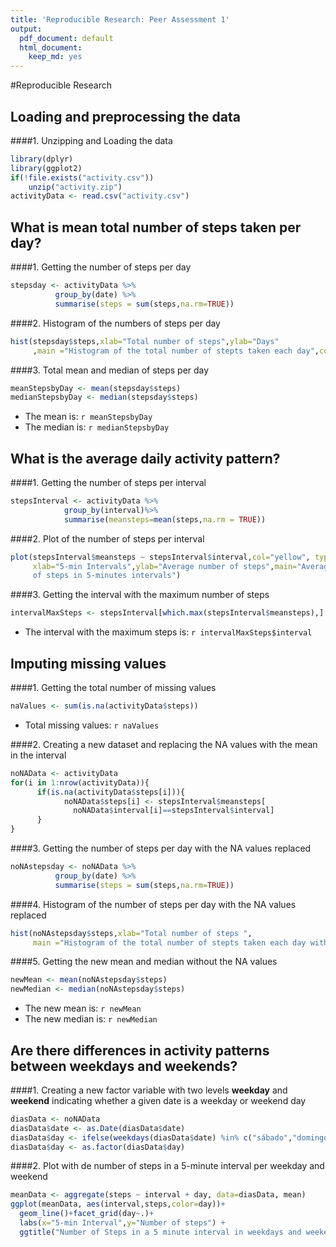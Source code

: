 ```yaml
---
title: 'Reproducible Research: Peer Assessment 1'
output:
  pdf_document: default
  html_document:
    keep_md: yes
---
```

#Reproducible Research

## Loading and preprocessing the data
####1. Unzipping and Loading the data
```r
library(dplyr)
library(ggplot2)
if(!file.exists("activity.csv"))
    unzip("activity.zip")
activityData <- read.csv("activity.csv")

```

## What is mean total number of steps taken per day?
####1. Getting the number of steps per day
```r
stepsday <- activityData %>%
          group_by(date) %>%
          summarise(steps = sum(steps,na.rm=TRUE))
```

####2. Histogram of the numbers of steps per day
```r
hist(stepsday$steps,xlab="Total number of steps",ylab="Days"
     ,main ="Histogram of the total number of stepts taken each day",col="green",ylim=c(0,30))
```

####3. Total mean and median of steps per day
```r
meanStepsbyDay <- mean(stepsday$steps)
medianStepsbyDay <- median(stepsday$steps)
```
* The mean is: `r meanStepsbyDay`
* The median is: `r medianStepsbyDay`

## What is the average daily activity pattern?
####1. Getting the number of steps per interval
```r
stepsInterval <- activityData %>%
            group_by(interval)%>%
            summarise(meansteps=mean(steps,na.rm = TRUE))
```

####2. Plot of the number of steps per interval
```r
plot(stepsInterval$meansteps ~ stepsInterval$interval,col="yellow", type="l",
     xlab="5-min Intervals",ylab="Average number of steps",main="Average number
     of steps in 5-minutes intervals")
```

####3. Getting the interval with the maximum number of steps
```r
intervalMaxSteps <- stepsInterval[which.max(stepsInterval$meansteps),]
```
* The interval with the maximum steps is: `r intervalMaxSteps$interval`


## Imputing missing values
####1. Getting the total number of missing values
```r
naValues <- sum(is.na(activityData$steps))
```
* Total missing values: `r naValues`

####2. Creating a new dataset and replacing the NA values with the mean in the interval
```r
noNAData <- activityData
for(i in 1:nrow(activityData)){
      if(is.na(activityData$steps[i])){
            noNAData$steps[i] <- stepsInterval$meansteps[
              noNAData$interval[i]==stepsInterval$interval]
      }
}
```

####3. Getting the number of steps per day with the NA values replaced
```r
noNAstepsday <- noNAData %>%
          group_by(date) %>%
          summarise(steps = sum(steps,na.rm=TRUE))
```

####4. Histogram of the number of steps per day with the NA values replaced
```r
hist(noNAstepsday$steps,xlab="Total number of steps ",
     main ="Histogram of the total number of stepts taken each day without NA values",col="red")
```

####5. Getting the new mean and median without the NA values
```r
newMean <- mean(noNAstepsday$steps)
newMedian <- median(noNAstepsday$steps)
```
* The new mean is: `r newMean`
* The new median is: `r newMedian`

## Are there differences in activity patterns between weekdays and weekends?

####1. Creating a new factor variable with two levels **weekday** and **weekend** indicating whether a given date is a weekday or weekend day
```r
diasData <- noNAData
diasData$date <- as.Date(diasData$date)
diasData$day <- ifelse(weekdays(diasData$date) %in% c("sábado","domingo"),"weekend","weekday")
diasData$day <- as.factor(diasData$day)
```

####2. Plot with de number of steps in a 5-minute interval per weekday and weekend
```r
meanData <- aggregate(steps ~ interval + day, data=diasData, mean)
ggplot(meanData, aes(interval,steps,color=day))+
  geom_line()+facet_grid(day~.)+
  labs(x="5-min Interval",y="Number of steps") + 
  ggtitle("Number of Steps in a 5 minute interval in weekdays and weekends")
```
